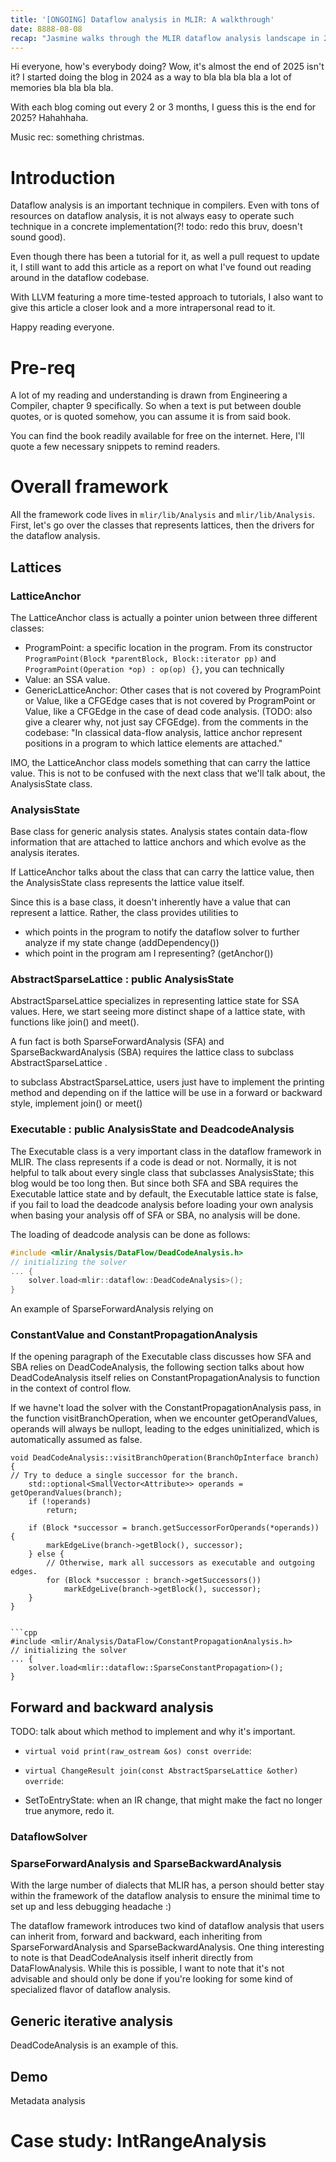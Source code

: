 ```yaml
---
title: '[ONGOING] Dataflow analysis in MLIR: A walkthrough'
date: 8888-08-08
recap: "Jasmine walks through the MLIR dataflow analysis landscape in 2025"
---
```


Hi everyone, how's everybody doing? Wow, it's almost the end of 2025 isn't it?
I started doing the blog in 2024 as a way to bla bla bla bla a lot of memories bla bla bla bla.

With each blog coming out every 2 or 3 months, I guess this is the end for 2025? Hahahhaha.

Music rec: something christmas.

# Introduction

Dataflow analysis is an important technique in compilers. Even with tons of resources on dataflow analysis, it is not always
easy to operate such technique in a concrete implementation(?! todo: redo this bruv, doesn't sound good).

Even though there has been a tutorial for it, as well a pull request to update it, I still want to add this article as a
report on what I've found out reading around in the dataflow codebase.

With LLVM featuring a more time-tested approach to tutorials, I also want to give this article a closer look and a more intrapersonal
read to it.

Happy reading everyone.

# Pre-req

A lot of my reading and understanding is drawn from Engineering a Compiler, chapter 9 specifically. So when a text is
put between double quotes, or is quoted somehow, you can assume it is from said book.

You can find the book readily available for free on the internet. Here, I'll quote a few necessary snippets to remind readers.



# Overall framework

All the framework code lives in `mlir/lib/Analysis` and `mlir/lib/Analysis`. First, let's go over the classes
that represents lattices, then the drivers for the dataflow analysis.

## Lattices

### LatticeAnchor
The LatticeAnchor class is actually a pointer union between three different classes:
- ProgramPoint: a specific location in the program. From its constructor `  ProgramPoint(Block *parentBlock, Block::iterator pp)
` and `  ProgramPoint(Operation *op) : op(op) {}`, you can technically
- Value: an SSA value.
- GenericLatticeAnchor: Other cases that is not covered by ProgramPoint or Value, like a CFGEdge cases that is not covered
by ProgramPoint or Value, like a CFGEdge in  the case of dead code analysis. (TODO: also give a clearer why, not just say CFGEdge).
from the comments in the codebase: "In classical data-flow analysis,
lattice anchor represent positions in a program to which lattice elements
are attached."

IMO, the LatticeAnchor class models something that can carry the lattice value. This is not to be confused with
the next class that we'll talk about, the AnalysisState class.

### AnalysisState
Base class for generic analysis states. Analysis states contain data-flow
 information that are attached to lattice anchors and which evolve as the
analysis iterates.

If LatticeAnchor talks about the class that can carry the lattice value, then the AnalysisState class represents the lattice value itself.

Since this is a base class, it doesn't inherently have a value that can represent a lattice. Rather, the class provides utilities
to
- which points in the program to notify the dataflow solver to further analyze if my state change (addDependency())
- which point in the program am I representing? (getAnchor())


### AbstractSparseLattice : public AnalysisState

AbstractSparseLattice specializes in representing lattice state for SSA values.
Here, we start seeing more distinct shape of a lattice state, with functions like join() and meet().

A fun fact is both SparseForwardAnalysis (SFA) and SparseBackwardAnalysis (SBA) requires the lattice class to subclass AbstractSparseLattice .

to subclass AbstractSparseLattice, users just have to implement the printing method and depending on if the lattice will
be use in a forward or backward style, implement join() or meet()

### Executable : public AnalysisState and DeadcodeAnalysis
The Executable class is a very important class in the dataflow framework in MLIR. The class represents if a code is dead or not.
Normally, it is not helpful to talk about every single class that subclasses AnalysisState; this blog would be too long then.
But since both SFA and SBA requires the Executable lattice state and by default, the
Executable lattice state is false, if you fail to load the deadcode analysis before loading your own analysis when basing your
analysis off of SFA or SBA, no analysis will be done.

The loading of deadcode analysis can be done as follows:

```cpp
#include <mlir/Analysis/DataFlow/DeadCodeAnalysis.h>
// initializing the solver
... {
    solver.load<mlir::dataflow::DeadCodeAnalysis>();
}
```

An example of SparseForwardAnalysis relying on

### ConstantValue and ConstantPropagationAnalysis

If the opening paragraph of the Executable class discusses how SFA and SBA relies on DeadCodeAnalysis, the following section talks about how
DeadCodeAnalysis itself relies on ConstantPropagationAnalysis to function in the context of control flow.

If we havne't load the solver with the ConstantPropagationAnalysis pass, in the function visitBranchOperation, when we encounter
getOperandValues, operands will always be nullopt, leading to the edges uninitialized, which is automatically assumed as false.

```
void DeadCodeAnalysis::visitBranchOperation(BranchOpInterface branch) {
// Try to deduce a single successor for the branch.
    std::optional<SmallVector<Attribute>> operands = getOperandValues(branch);
    if (!operands)
        return;

    if (Block *successor = branch.getSuccessorForOperands(*operands)) {
        markEdgeLive(branch->getBlock(), successor);
    } else {
        // Otherwise, mark all successors as executable and outgoing edges.
        for (Block *successor : branch->getSuccessors())
            markEdgeLive(branch->getBlock(), successor);
    }
}


```cpp
#include <mlir/Analysis/DataFlow/ConstantPropagationAnalysis.h>
// initializing the solver
... {
    solver.load<mlir::dataflow::SparseConstantPropagation>();
}
```

## Forward and backward analysis


TODO: talk about which method to implement and why it's important.

- `virtual void print(raw_ostream &os) const override`:

- `virtual ChangeResult join(const AbstractSparseLattice &other) override`:

- SetToEntryState: when an IR change, that might make the fact no longer true anymore, redo it.
### DataflowSolver



### SparseForwardAnalysis and SparseBackwardAnalysis

With the large number of dialects that MLIR has, a person should better stay within the framework of the dataflow analysis to
ensure the minimal time to set up and less debugging headache :)

The dataflow framework introduces two kind of dataflow analysis that users can inherit from, forward and backward,
each inheriting from SparseForwardAnalysis and SparseBackwardAnalysis. One
thing interesting to note is that DeadCodeAnalysis itself inherit directly from DataFlowAnalysis. While this is possible,
I want to note that it's not advisable and should only be done if you're looking for some kind of specialized flavor of dataflow analysis.


## Generic iterative analysis

DeadCodeAnalysis is an example of this.


## Demo

Metadata analysis


# Case study: IntRangeAnalysis

